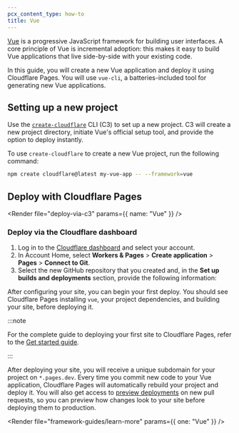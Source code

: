 ```yaml
---
pcx_content_type: how-to
title: Vue
---
```



[Vue](https://vuejs.org/) is a progressive JavaScript framework for building user interfaces. A core principle of Vue is incremental adoption: this makes it easy to build Vue applications that live side-by-side with your existing code.

In this guide, you will create a new Vue application and deploy it using Cloudflare Pages. You will use `vue-cli`, a batteries-included tool for generating new Vue applications.

## Setting up a new project

Use the [`create-cloudflare`](https://www.npmjs.com/package/create-cloudflare) CLI (C3) to set up a new project. C3 will create a new project directory, initiate Vue's official setup tool, and provide the option to deploy instantly.

To use `create-cloudflare` to create a new Vue project, run the following command:

```sh
npm create cloudflare@latest my-vue-app -- --framework=vue
```

<Render file="tutorials-before-you-start" />

<Render file="framework-guides/create-github-repository_no_init" />

## Deploy with Cloudflare Pages

<Render file="deploy-via-c3" params={{ name: "Vue" }} />

### Deploy via the Cloudflare dashboard

1. Log in to the [Cloudflare dashboard](https://dash.cloudflare.com/) and select your account.
2. In Account Home, select **Workers & Pages** > **Create application** > **Pages** > **Connect to Git**.
3. Select the new GitHub repository that you created and, in the **Set up builds and deployments** section, provide the following information:

<div>

<PagesBuildPreset framework="vue" />

</div>

After configuring your site, you can begin your first deploy. You should see Cloudflare Pages installing `vue`, your project dependencies, and building your site, before deploying it.

:::note

For the complete guide to deploying your first site to Cloudflare Pages, refer to the [Get started guide](/pages/get-started/).

:::

After deploying your site, you will receive a unique subdomain for your project on `*.pages.dev`.
Every time you commit new code to your Vue application, Cloudflare Pages will automatically rebuild your project and deploy it. You will also get access to [preview deployments](/pages/configuration/preview-deployments/) on new pull requests, so you can preview how changes look to your site before deploying them to production.

<Render file="framework-guides/learn-more" params={{ one: "Vue" }} />
